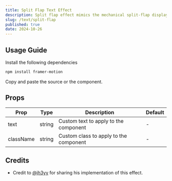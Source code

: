 ```yaml
---
title: Split Flap Text Effect
description: Split flap effect mimics the mechanical split-flap displays used in airports and train stations.
slug: /text/split-flap
published: true
date: 2024-10-26
---
```


<ComponentPreview name="split-flap" type="text" hideTabs />

## Usage Guide

Install the following dependencies
```bash
npm install framer-motion
```

Copy and paste the source or the component.

<ComponentSource name="split-flap" type="text" />

## Props

| Prop        | Type   | Description                            | Default |
| ----------- | ------ | -------------------------------------- | ------- |
| text        | string | Custom text to apply to the component  | -       |
| className   | string | Custom class to apply to the component | -       |

## Credits
- Credit to [@jh3yy](https://twitter.com/jh3yy) for sharing his implementation of this effect.